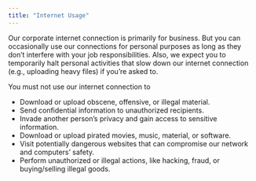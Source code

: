 ```yaml
---
title: "Internet Usage"
---
```


Our corporate internet connection is primarily for business. But you can occasionally use our connections for personal purposes as long as they don’t interfere with your job responsibilities. Also, we expect you to temporarily halt personal activities that slow down our internet connection (e.g., uploading heavy files) if you’re asked to.

You must not use our internet connection to

- Download or upload obscene, offensive, or illegal material.
- Send confidential information to unauthorized recipients.
- Invade another person’s privacy and gain access to sensitive information.
- Download or upload pirated movies, music, material, or software.
- Visit potentially dangerous websites that can compromise our network and computers’ safety.
- Perform unauthorized or illegal actions, like hacking, fraud, or buying/selling illegal goods.